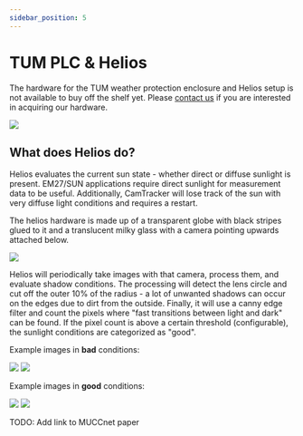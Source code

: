```yaml
---
sidebar_position: 5
---
```


# TUM PLC & Helios

The hardware for the TUM weather protection enclosure and Helios setup is not available to buy off the shelf yet. Please [contact us](/docs/contact) if you are interested in acquiring our hardware.

<img src='/img/docs/muccnet-image-roof.jpg' className='tw-mb-6 tw-rounded-lg' />

## What does Helios do?

Helios evaluates the current sun state - whether direct or diffuse sunlight is present. EM27/SUN applications require direct sunlight for measurement data to be useful. Additionally, CamTracker will lose track of the sun with very diffuse light conditions and requires a restart.

The helios hardware is made up of a transparent globe with black stripes glued to it and a translucent milky glass with a camera pointing upwards attached below.

<div className='tw-flex tw-justify-center tw-w-full'>
    <img
        src='/img/docs/helios-hardware.png'
        className='tw-mb-2 tw-rounded-lg !tw-h-64'
    />
</div>

Helios will periodically take images with that camera, process them, and evaluate shadow conditions. The processing will detect the lens circle and cut off the outer 10% of the radius - a lot of unwanted shadows can occur on the edges due to dirt from the outside. Finally, it will use a canny edge filter and count the pixels where "fast transitions between light and dark" can be found. If the pixel count is above a certain threshold (configurable), the sunlight conditions are categorized as "good".

Example images in **bad** conditions:

<div className='tw-flex tw-items-center tw-justify-center tw-w-full tw-gap-x-2 -tw-mt-3 tw-mb-4'>
    <img
        src='/img/docs/helios-example-image-bad-raw.jpg'
        className='tw-rounded-lg !tw-h-48'
    />
    <img
        src='/img/docs/helios-example-image-bad-processed.jpg'
        className='tw-rounded-lg !tw-h-48'
    />
</div>

Example images in **good** conditions:

<div className='tw-flex tw-items-center tw-justify-center tw-w-full tw-gap-x-2 -tw-mt-3 tw-mb-4'>
    <img
        src='/img/docs/helios-example-image-good-raw.jpg'
        className='tw-rounded-lg !tw-h-48'
    />
    <img
        src='/img/docs/helios-example-image-good-processed.jpg'
        className='tw-rounded-lg !tw-h-48'
    />
</div>

TODO: Add link to MUCCnet paper
